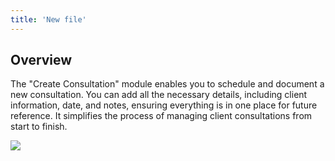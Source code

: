 ```yaml
---
title: 'New file'
---
```


## Overview

The "Create Consultation" module enables you to schedule and document a new consultation. You can add all the necessary details, including client information, date, and notes, ensuring everything is in one place for future reference. It simplifies the process of managing client consultations from start to finish.



![](/images/workflows/create_consultation001.png)